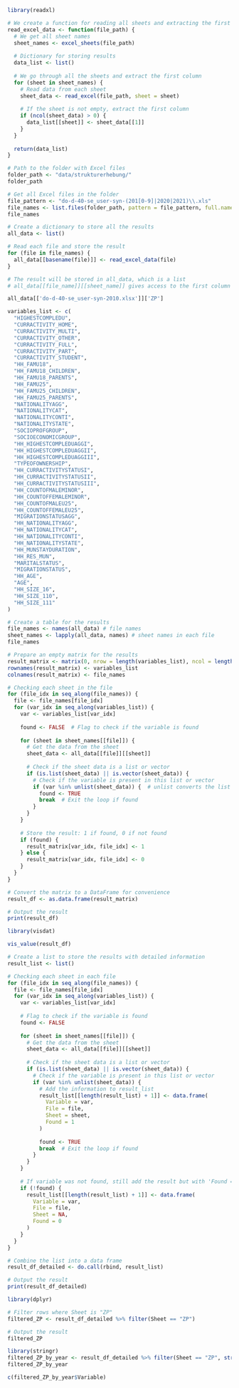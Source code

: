 ```r
library(readxl)
```

```r
# We create a function for reading all sheets and extracting the first column
read_excel_data <- function(file_path) {
  # We get all sheet names
  sheet_names <- excel_sheets(file_path)
  
  # Dictionary for storing results
  data_list <- list()
  
  # We go through all the sheets and extract the first column
  for (sheet in sheet_names) {
    # Read data from each sheet
    sheet_data <- read_excel(file_path, sheet = sheet)
    
    # If the sheet is not empty, extract the first column
    if (ncol(sheet_data) > 0) {
      data_list[[sheet]] <- sheet_data[[1]]
    }
  }
  
  return(data_list)
}
```

```r
# Path to the folder with Excel files
folder_path <- "data/strukturerhebung/"
folder_path
```

```r
# Get all Excel files in the folder
file_pattern <- "do-d-40-se_user-syn-(201[0-9]|2020|2021)\\.xls"
file_names <- list.files(folder_path, pattern = file_pattern, full.names = TRUE, recursive = TRUE)
file_names
```

```r
# Create a dictionary to store all the results
all_data <- list()
```

```r
# Read each file and store the result
for (file in file_names) {
  all_data[[basename(file)]] <- read_excel_data(file)
}

# The result will be stored in all_data, which is a list
# all_data[[file_name]][[sheet_name]] gives access to the first column of each sheet
```
```r
all_data[['do-d-40-se_user-syn-2010.xlsx']]['ZP']
```
```r
variables_list <- c(
  "HIGHESTCOMPLEDU",
  "CURRACTIVITY_HOME",
  "CURRACTIVITY_MULTI",
  "CURRACTIVITY_OTHER",
  "CURRACTIVITY_FULL",
  "CURRACTIVITY_PART",
  "CURRACTIVITY_STUDENT",
  "HH_FAMU18",
  "HH_FAMU18_CHILDREN",
  "HH_FAMU18_PARENTS",
  "HH_FAMU25",
  "HH_FAMU25_CHILDREN",
  "HH_FAMU25_PARENTS",
  "NATIONALITYAGG",
  "NATIONALITYCAT",
  "NATIONALITYCONTI",
  "NATIONALITYSTATE",
  "SOCIOPROFGROUP",
  "SOCIOECONOMICGROUP",
  "HH_HIGHESTCOMPLEDUAGGI",
  "HH_HIGHESTCOMPLEDUAGGII",
  "HH_HIGHESTCOMPLEDUAGGIII",
  "TYPEOFOWNERSHIP",
  "HH_CURRACTIVITYSTATUSI",
  "HH_CURRACTIVITYSTATUSII",
  "HH_CURRACTIVITYSTATUSIII",
  "HH_COUNTOFMALEMINOR",
  "HH_COUNTOFFEMALEMINOR",
  "HH_COUNTOFMALEU25",
  "HH_COUNTOFFEMALEU25",
  "MIGRATIONSTATUSAGG",
  "HH_NATIONALITYAGG",
  "HH_NATIONALITYCAT",
  "HH_NATIONALITYCONTI",
  "HH_NATIONALITYSTATE",
  "HH_MUNSTAYDURATION",
  "HH_RES_MUN",
  "MARITALSTATUS",
  "MIGRATIONSTATUS",
  "HH_AGE",
  "AGE",
  "HH_SIZE_16",
  "HH_SIZE_110",
  "HH_SIZE_111"
)
```

```r
# Create a table for the results
file_names <- names(all_data) # file names
sheet_names <- lapply(all_data, names) # sheet names in each file
file_names
```

```r
# Prepare an empty matrix for the results
result_matrix <- matrix(0, nrow = length(variables_list), ncol = length(file_names))
rownames(result_matrix) <- variables_list
colnames(result_matrix) <- file_names
```

```r
# Checking each sheet in the file
for (file_idx in seq_along(file_names)) {
  file <- file_names[file_idx]
  for (var_idx in seq_along(variables_list)) {
    var <- variables_list[var_idx]
    
    found <- FALSE  # Flag to check if the variable is found
    
    for (sheet in sheet_names[[file]]) {
      # Get the data from the sheet
      sheet_data <- all_data[[file]][[sheet]]
      
      # Check if the sheet data is a list or vector
      if (is.list(sheet_data) || is.vector(sheet_data)) {
        # Check if the variable is present in this list or vector
        if (var %in% unlist(sheet_data)) {  # unlist converts the list into a vector
          found <- TRUE
          break  # Exit the loop if found
        }
      }
    }
    
    # Store the result: 1 if found, 0 if not found
    if (found) {
      result_matrix[var_idx, file_idx] <- 1
    } else {
      result_matrix[var_idx, file_idx] <- 0
    }
  }
}
```

```r
# Convert the matrix to a DataFrame for convenience
result_df <- as.data.frame(result_matrix)

# Output the result
print(result_df)
```
```r
library(visdat)
```

```r
vis_value(result_df)
```
```r
# Create a list to store the results with detailed information
result_list <- list()

# Checking each sheet in each file
for (file_idx in seq_along(file_names)) {
  file <- file_names[file_idx]
  for (var_idx in seq_along(variables_list)) {
    var <- variables_list[var_idx]
    
    # Flag to check if the variable is found
    found <- FALSE  
    
    for (sheet in sheet_names[[file]]) {
      # Get the data from the sheet
      sheet_data <- all_data[[file]][[sheet]]
      
      # Check if the sheet data is a list or vector
      if (is.list(sheet_data) || is.vector(sheet_data)) {
        # Check if the variable is present in this list or vector
        if (var %in% unlist(sheet_data)) {
          # Add the information to result_list
          result_list[[length(result_list) + 1]] <- data.frame(
            Variable = var,
            File = file,
            Sheet = sheet,
            Found = 1
          )
          
          found <- TRUE
          break  # Exit the loop if found
        }
      }
    }
    
    # If variable was not found, still add the result but with 'Found = 0'
    if (!found) {
      result_list[[length(result_list) + 1]] <- data.frame(
        Variable = var,
        File = file,
        Sheet = NA,
        Found = 0
      )
    }
  }
}

# Combine the list into a data frame
result_df_detailed <- do.call(rbind, result_list)

# Output the result
print(result_df_detailed)

```
```r
library(dplyr)

# Filter rows where Sheet is "ZP"
filtered_ZP <- result_df_detailed %>% filter(Sheet == "ZP")

# Output the result
filtered_ZP
```

```r
library(stringr)
filtered_ZP_by_year <- result_df_detailed %>% filter(Sheet == "ZP", str_detect(File, "2010"))
filtered_ZP_by_year
```
```r
c(filtered_ZP_by_year$Variable)
```

